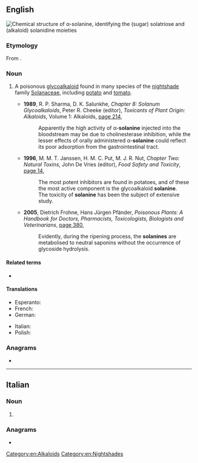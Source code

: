 ==English==
[[File:Solanine composition.svg|right|thumb|Chemical structure of α-'''solanine''', identifying the (sugar) solatriose and (alkaloid) solanidine [[moiety|moieties]]]]
{{wikipedia}}

===Etymology===
From {{cog|mul|Solanum|}} {{suffix|en||ine}}.

===Noun===
{{en-noun|~}}

# {{lb|en|organic compound}} A poisonous [[glycoalkaloid]] found in many species of the [[nightshade]] family [[Solanaceae]], including [[potato]] and [[tomato]].
#* '''1989''', R. P. Sharma, D. K. Salunkhe, ''Chapter 8: Solanum Glycoalkaloids'', Peter R. Cheeke (editor), ''Toxicants of Plant Origin: Alkaloids'', Volume 1: Alkaloids, [https://books.google.com.au/books?id=79i9mfl2PO4C&pg=PA214&dq=%22solanine%22%7C%22solanines%22&hl=en&sa=X&redir_esc=y#v=onepage&q=%22solanine%22%7C%22solanines%22&f=false page 214],
#*: Apparently the high activity of α-'''solanine''' injected into the bloodstream may be due to cholinesterase inhibition, while the lesser effects of orally administered α-'''solanine''' could reflect its poor adsorption from the gastrointestinal tract.
#* '''1996''', M. M. T. Janssen, H. M. C. Put, M. J. R. Nut, ''Chapter Two: Natural Toxins'', John De Vries (editor), ''Food Safety and Toxicity'', [https://books.google.com.au/books?id=ag4z1Pp9cLAC&pg=PA14&dq=%22solanine%22%7C%22solanines%22&hl=en&sa=X&redir_esc=y#v=onepage&q=%22solanine%22%7C%22solanines%22&f=false page 14],
#*: The most potent inhibitors are found in potatoes, and of these the most active component is the glycoalkaloid '''solanine'''.
#*: The toxicity of '''solanine''' has been the subject of extensive study.
#* '''2005''', Dietrich Frohne, Hans Jürgen Pfänder, ''Poisonous Plants: A Handbook for Doctors, Pharmacists, Toxicologists, Biologists and Veterinarians'', [https://books.google.com.au/books?id=KitFAQAAIAAJ&q=%22solanines%22&dq=%22solanines%22&hl=en&sa=X&redir_esc=y page 380],
#*: Evidently, during the ripening process, the '''solanines''' are metabolised to neutral saponins without the occurrence of glycoside hydrolysis.

====Related terms====
* {{l|en|solanidine}}

====Translations====
{{trans-top|poisonous glycoalkaloid found in many species of nightshade}}
* Esperanto: {{t|eo|solanino}}
* French: {{t+|fr|solanine|f}}
* German: {{t|de|Solanin|n}}
{{trans-mid}}
* Italian: {{t|it|solanina|f}}
* Polish: {{t|pl|solanina|f}}
{{trans-bottom}}

===Anagrams===
* {{anagrams|en|a=aeilnnos|Leonians}}

[[Category:en:Alkaloids]]
[[Category:en:Nightshades]]

----

==Italian==

===Noun===
{{head|it|noun form|g=f}}

# {{plural of|it|solanina}}

===Anagrams===
* {{anagrams|it|a=aeilnnos|lesinano}}